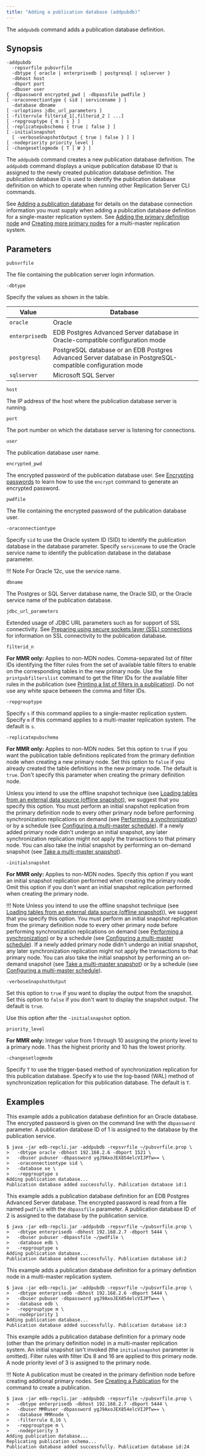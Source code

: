 ```yaml
---
title: "Adding a publication database (addpubdb)"
---
```


<div id="add_pub_database" class="registered_link"></div>

The `addpubdb` command adds a publication database definition.

## Synopsis

```shell
-addpubdb
  -repsvrfile pubsvrfile
  -dbtype { oracle | enterprisedb | postgresql | sqlserver }
  -dbhost host
  -dbport port
  -dbuser user
{ -dbpassword encrypted_pwd | -dbpassfile pwdfile }
[ -oraconnectiontype { sid | servicename } ]
  -database dbname
[ -urloptions jdbc_url_parameters ]
[ -filterrule filterid_1[,filterid_2 ] ...]
[ -repgrouptype { m | s } ]
[ -replicatepubschema { true | false } ]
[ -initialsnapshot
  [ -verboseSnapshotOutput { true | false } ] ]
[ -nodepriority priority_level ]
[ -changesetlogmode { T | W } ]
```

The `addpubdb` command creates a new publication database definition. The `addpubdb` command displays a unique publication database ID that is assigned to the newly created publication database definition. The publication database ID is used to identify the publication database definition on which to operate when running other Replication Server CLI commands.

See [Adding a publication database](../../05_smr_operation/02_creating_publication/02_adding_pub_database/#adding_pub_database) for details on the database connection information you must supply when adding a publication database definition for a single-master replication system. See [Adding the primary definition node](../../06_mmr_operation/02_creating_publication_mmr/#adding_pdn) and [Creating more primary nodes](../../06_mmr_operation/03_creating_primary_nodes/#creating_primary_nodes) for a multi-master replication system.

## Parameters

`pubsvrfile`

The file containing the publication server login information.

`-dbtype`

Specify the values as shown in the table.

| Value         | Database |
|---------------|----------|
| `oracle`      | Oracle   |
|`enterprisedb` | EDB Postgres Advanced Server database in Oracle-compatible configuration mode |
| `postgresql`  | PostgreSQL database or an EDB Postgres Advanced Server database in PostgreSQL-compatible configuration mode |
| `sqlserver`   | Microsoft SQL Server |

`host`

The IP address of the host where the publication database server is running.

`port`

The port number on which the database server is listening for connections.

`user`

The publication database user name.

`encrypted_pwd`

The encrypted password of the publication database user. See [Encrypting passwords](04_encrypt_password/#encrypt_password) to learn how to use the `encrypt` command to generate an encrypted password.

`pwdfile`

The file containing the encrypted password of the publication database user.

`-oraconnectiontype`

Specify `sid` to use the Oracle system ID (SID) to identify the publication database in the database parameter. Specify `servicename` to use the Oracle service name to identify the publication database in the database parameter.

!!! Note
    For Oracle 12c, use the service name.

`dbname`

The Postgres or SQL Server database name, the Oracle SID, or the Oracle service name of the publication database.

`jdbc_url_parameters`

Extended usage of JDBC URL parameters such as for support of SSL connectivity. See [Preparing using secure sockets layer (SSL) connections](../../07_common_operations/11_using_ssl_connections/#using_ssl_connections)  for information on SSL connectivity to the publication database.

`filterid_n`

**For MMR only:** Applies to non-MDN nodes. Comma-separated list of filter IDs identifying the filter rules from the set of available table filters to enable on the corresponding tables in the new primary node. Use the `printpubfilterslist` command to get the filter IDs for the available filter rules in the publication (see [Printing a list of filters in a publication](17_print_publications_filters_list/#print_publications_filters_list)). Do not use any white space between the comma and filter IDs.

`-repgrouptype`

Specify `s` if this command applies to a single-master replication system. Specify `m` if this command applies to a multi-master replication system. The default is `s`.

`-replicatepubschema`

**For MMR only:** Applies to non-MDN nodes. Set this option to `true` if you want the publication table definitions replicated from the primary definition node when creating a new primary node. Set this option to `false` if you already created the table definitions in the new primary node. The default is `true`. Don't specify this parameter when creating the primary definition node.

Unless you intend to use the offline snapshot technique (see [Loading tables from an external data source (offline snapshot)](../../07_common_operations/09_offline_snapshot/#offline_snapshot), we suggest that you specify this option. You must perform an initial snapshot replication from the primary definition node to every other primary node before performing synchronization replications on demand (see [Performing a synchronization](42_perform_synchronization/#perform_synchronization)) or by a schedule (see [Configuring a multi-master schedule](44_configure_mmr_schedule/#configure_mmr_schedule)). If a newly added primary node didn't undergo an initial snapshot, any later synchronization replication might not apply the transactions to that primary node. You can also take the initial snapshot by performing an on-demand snapshot (see [Take a multi-master snapshot](41_taking_mmr_snapshot/#taking_mmr_snapshot)).

`-initialsnapshot`

**For MMR only:** Applies to non-MDN nodes. Specify this option if you want an initial snapshot replication performed when creating the primary node. Omit this option if you don't want an initial snapshot replication  performed when creating the primary node.

!!! Note
    Unless you intend to use the offline snapshot technique (see [Loading tables from an external data source (offline snapshot)](../../07_common_operations/09_offline_snapshot/#offline_snapshot)), we suggest that you specify this option. You must perform an initial snapshot replication from the primary definition node to every other primary node before performing synchronization replications on demand (see [Performing a synchronization](42_perform_synchronization/#perform_synchronization)) or by a schedule (see [Configuring a multi-master schedule](44_configure_mmr_schedule/#configure_mmr_schedule)). If a newly added primary node didn't undergo an initial snapshot, any later synchronization replication might not apply the transactions to that primary node. You can also take the initial snapshot by performing an on-demand snapshot (see [Take a multi-master snapshot](41_taking_mmr_snapshot/#taking_mmr_snapshot)) or by a schedule (see [Configuring a multi-master schedule](44_configure_mmr_schedule/#configure_mmr_schedule)).

`-verboseSnapshotOutput`

Set this option to `true` if you want to display the output from the snapshot. Set this option to `false` if you don't want to display the snapshot output. The default is `true`.

Use this option after the `-initialsnapshot` option.

`priority_level`

**For MMR only:** Integer value from 1 through 10 assigning the priority level to a primary node. 1 has the highest priority and 10 has the lowest priority.

`-changesetlogmode`

Specify `T` to use the trigger-based method of synchronization replication for this publication database. Specify `W` to use the log-based (WAL) method of synchronization replication for this publication database. The default is `T`.

## Examples

This example adds a publication database definition for an Oracle database. The encrypted password is given on the command line with the `dbpassword` parameter. A publication database ID of 1 is assigned to the database by the publication service.

```shell
$ java -jar edb-repcli.jar -addpubdb -repsvrfile ~/pubsvrfile.prop \
>   -dbtype oracle -dbhost 192.168.2.6 -dbport 1521 \
>   -dbuser pubuser -dbpassword ygJ9AxoJEX854elcVIJPTw== \
>   -oraconnectiontype sid \
>   -database xe \
>   -repgrouptype s
Adding publication database...
Publication database added successfully. Publication database id:1
```

This example adds a publication database definition for an EDB Postgres Advanced Server database. The encrypted password is read from a file named `pwdfile` with the `dbpassfile` parameter. A publication database ID of 2 is assigned to the database by the publication service.

```shell
$ java -jar edb-repcli.jar -addpubdb -repsvrfile ~/pubsvrfile.prop \
>   -dbtype enterprisedb -dbhost 192.168.2.7 -dbport 5444 \
>   -dbuser pubuser -dbpassfile ~/pwdfile \
>   -database edb \
>   -repgrouptype s
Adding publication database...
Publication database added successfully. Publication database id:2
```

This example adds a publication database definition for a primary definition node in a multi-master replication system.

```shell
$ java -jar edb-repcli.jar -addpubdb -repsvrfile ~/pubsvrfile.prop \
>   -dbtype enterprisedb -dbhost 192.168.2.6 -dbport 5444 \
>   -dbuser pubuser -dbpassword ygJ9AxoJEX854elcVIJPTw== \
>   -database edb \
>   -repgrouptype m \
>   -nodepriority 1
Adding publication database...
Publication database added successfully. Publication database id:3
```

This example adds a publication database definition for a primary node (other than the primary definition node) in a multi-master replication system. An initial snapshot isn't invoked (the `initialsnapshot` parameter is omitted). Filter rules with filter IDs 8 and 16 are applied to this primary node. A node priority level of 3 is assigned to the primary node.

!!! Note
    A publication must be created in the primary definition node before creating additional primary nodes. See [Creating a Publication](14_creating_publication_cli/#creating_publication_cli) for the command to create a publication.

```shell
$ java -jar edb-repcli.jar -addpubdb -repsvrfile ~/pubsvrfile.prop \
>   -dbtype enterprisedb -dbhost 192.168.2.7 -dbport 5444 \
>   -dbuser MMRuser -dbpassword ygJ9AxoJEX854elcVIJPTw== \
>   -database MMRnode \
>   -filterrule 8,16 \
>   -repgrouptype m \
>   -nodepriority 3
Adding publication database...
Replicating publication schema...
Publication database added successfully. Publication database id:24
```
